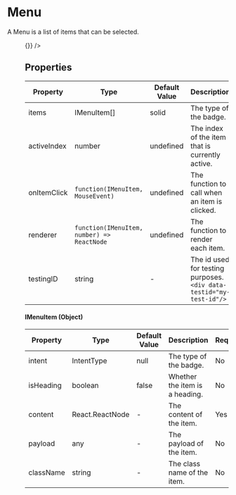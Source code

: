 
<Meta title="Components/Menu" component={Menu}/>

# Menu

A Menu is a list of items that can be selected.

<Canvas>
  <Menu
    activeIndex={-1}
    items={[
      {
        content: 'Item 1'
      },
      {
        content: 'Heading',
        isHeading: true
      },
      {
        content: 'Item 2'
      },
      {
        content: 'Item 3'
      },
      {
        content: 'Item 4'
      }
    ]}
    onItemClick={() => {}}
  />
</Canvas>

## Properties

|Property|Type|Default Value|Description|Required|
|---|---|---|---|---|
|items|IMenuItem[]|solid | The type of the badge.|No|
|activeIndex|number| undefined | The index of the item that is currently active.|No|
|onItemClick|`function(IMenuItem, MouseEvent)`| undefined | The function to call when an item is clicked.|No|
|renderer|`function(IMenuItem, number) => ReactNode`| undefined | The function to render each item.|No|
|testingID| string | - | The id used for testing purposes.<br/>`<div data-testid="my-test-id"/>` |No|


#### IMenuItem (Object)

|Property|Type|Default Value|Description|Required|
|---|---|---|---|---|
|intent|IntentType| null | The type of the badge.|No|
|isHeading|boolean| false | Whether the item is a heading.|No|
|content|React.ReactNode| - | The content of the item.|Yes|
|payload|any| - | The payload of the item.|No|
|className|string| - | The class name of the item.|No|
